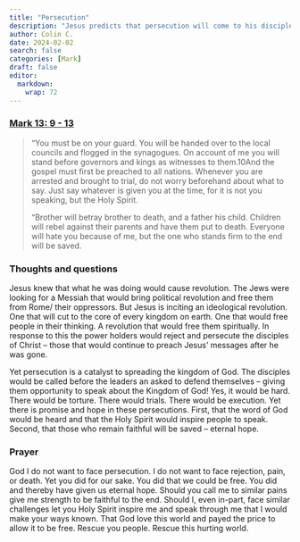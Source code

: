 ```yaml
---
title: "Persecution"
description: "Jesus predicts that persecution will come to his disciples"
author: Colin C.
date: 2024-02-02
search: false
categories: [Mark]
draft: false
editor: 
  markdown: 
    wrap: 72
---
```


### [Mark 13: 9 - 13](https://www.bible.com/bible/111/MRK.13.NIV)

> “You must be on your guard. You will be handed over to the local councils and flogged in the synagogues. On account of me you will stand before governors and kings as witnesses to them.10And the gospel must first be preached to all nations. Whenever you are arrested and brought to trial, do not worry beforehand about what to say. Just say whatever is given you at the time, for it is not you speaking, but the Holy Spirit.
> 
> “Brother will betray brother to death, and a father his child. Children will rebel against their parents and have them put to death. Everyone will hate you because of me, but the one who stands firm to the end will be saved.


### Thoughts and questions 

Jesus knew that what he was doing would cause revolution.  The Jews were looking for a Messiah that would bring political revolution and free them from Rome/ their oppressors.  But Jesus is inciting an ideological revolution.  One that will cut to the core of every kingdom on earth.  One that would free people in their thinking.  A revolution that would free them spiritually.  In response to this the power holders would reject and persecute the disciples of Christ -- those that would continue to preach Jesus' messages after he was gone.  

Yet persecution is a catalyst to spreading the kingdom of God.  The disciples would be called before the leaders an asked to defend themselves -- giving them opportunity to speak about the Kingdom of God!  Yes, it would be hard.  There would be torture.  There would trials.  There would be execution.  Yet there is promise and hope in these persecutions.  First, that the word of God would be heard and that the Holy Spirit would inspire people to speak. Second, that those who remain faithful will be saved -- eternal hope. 


### Prayer

God I do not want to face persecution.  I do not want to face rejection, pain, or death.  Yet you did for our sake.  You did that we could be free.  You did and thereby have given us eternal hope.  Should you call me to similar pains give me strength to be faithful to the end.  Should I, even in-part, face similar challenges let you Holy Spirit inspire me and speak through me that I would make your ways known.  That God love this world and payed the price to allow it to be free.  Rescue you people.  Rescue this hurting world.   